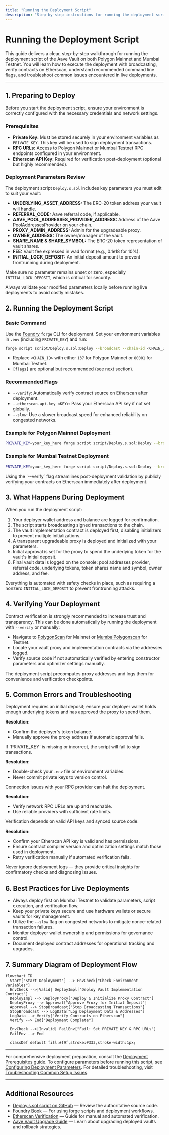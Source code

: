 ```yaml
---
title: "Running the Deployment Script"
description: "Step-by-step instructions for running the deployment script on both Polygon Mainnet and Mumbai Testnet, including broadcasting, verifying on Etherscan, and recommended command line flags. Addresses common errors and troubleshooting tips for live deployments."
---
```


# Running the Deployment Script

This guide delivers a clear, step-by-step walkthrough for running the deployment script of the Aave Vault on both Polygon Mainnet and Mumbai Testnet. You will learn how to execute the deployment with broadcasting, verify contracts on Etherscan, understand recommended command line flags, and troubleshoot common issues encountered in live deployments.

---

## 1. Preparing to Deploy

Before you start the deployment script, ensure your environment is correctly configured with the necessary credentials and network settings.

### Prerequisites
- **Private Key:** Must be stored securely in your environment variables as `PRIVATE_KEY`. This key will be used to sign deployment transactions.
- **RPC URLs:** Access to Polygon Mainnet or Mumbai Testnet RPC endpoints configured in your environment.
- **Etherscan API Key:** Required for verification post-deployment (optional but highly recommended).

### Deployment Parameters Review
The deployment script `Deploy.s.sol` includes key parameters you must edit to suit your vault:

- **UNDERLYING_ASSET_ADDRESS:** The ERC-20 token address your vault will handle.
- **REFERRAL_CODE:** Aave referral code, if applicable.
- **AAVE_POOL_ADDRESSES_PROVIDER_ADDRESS:** Address of the Aave PoolAddressesProvider on your chain.
- **PROXY_ADMIN_ADDRESS:** Admin for the upgradeable proxy.
- **OWNER_ADDRESS:** The owner/manager of the vault.
- **SHARE_NAME & SHARE_SYMBOL:** The ERC-20 token representation of vault shares.
- **FEE:** Vault fee expressed in wad format (e.g., 0.1e18 for 10%).
- **INITIAL_LOCK_DEPOSIT:** An initial deposit amount to prevent frontrunning during deployment.

Make sure no parameter remains unset or zero, especially `INITIAL_LOCK_DEPOSIT`, which is critical for security.

<Tip>
Always validate your modified parameters locally before running live deployments to avoid costly mistakes.
</Tip>

## 2. Running the Deployment Script

### Basic Command
Use the [Foundry](https://book.getfoundry.sh/) `forge` CLI for deployment. Set your environment variables in `.env` (including `PRIVATE_KEY`) and run:

```bash
forge script script/Deploy.s.sol:Deploy --broadcast --chain-id <CHAIN_ID> [flags]
```

- Replace `<CHAIN_ID>` with either `137` for Polygon Mainnet or `80001` for Mumbai Testnet.
- `[flags]` are optional but recommended (see next section).

### Recommended Flags
- `--verify`: Automatically verify contract source on Etherscan after deployment.
- `--etherscan-api-key <KEY>`: Pass your Etherscan API key if not set globally.
- `--slow`: Use a slower broadcast speed for enhanced reliability on congested networks.

### Example for Polygon Mainnet Deployment
```bash
PRIVATE_KEY=your_key_here forge script script/Deploy.s.sol:Deploy --broadcast --verify --etherscan-api-key $ETHERSCAN_API_KEY --chain-id 137
```

### Example for Mumbai Testnet Deployment
```bash
PRIVATE_KEY=your_key_here forge script script/Deploy.s.sol:Deploy --broadcast --verify --etherscan-api-key $ETHERSCAN_API_KEY --chain-id 80001
```

<Tip>
Using the `--verify` flag streamlines post-deployment validation by publicly verifying your contracts on Etherscan immediately after deployment.
</Tip>

## 3. What Happens During Deployment

When you run the deployment script:

1. Your deployer wallet address and balance are logged for confirmation.
2. The script starts broadcasting signed transactions to the chain.
3. The vault implementation contract is deployed first, disabling initializers to prevent multiple initializations.
4. A transparent upgradeable proxy is deployed and initialized with your parameters.
5. Initial approval is set for the proxy to spend the underlying token for the vault's initial deposit.
6. Final vault data is logged on the console: pool addresses provider, referral code, underlying tokens, token shares name and symbol, owner address, and fee.

Everything is automated with safety checks in place, such as requiring a nonzero `INITIAL_LOCK_DEPOSIT` to prevent frontrunning attacks.

## 4. Verifying Your Deployment

Contract verification is strongly recommended to increase trust and transparency. This can be done automatically by running the deployment with `--verify` or manually:

- Navigate to [PolygonScan](https://polygonscan.com/) for Mainnet or [MumbaiPolygonscan](https://mumbai.polygonscan.com/) for Testnet.
- Locate your vault proxy and implementation contracts via the addresses logged.
- Verify source code if not automatically verified by entering constructor parameters and optimizer settings manually.

<Tip>
The deployment script precomputes proxy addresses and logs them for convenience and verification checkpoints.
</Tip>

## 5. Common Errors and Troubleshooting

<AccordionGroup title="Troubleshooting Deployment Issues">
<Accordion title="Insufficient ERC-20 Token Allowance or Balance">
Deployment requires an initial deposit; ensure your deployer wallet holds enough underlying tokens and has approved the proxy to spend them.

**Resolution:**
- Confirm the deployer's token balance.
- Manually approve the proxy address if automatic approval fails.
</Accordion>

<Accordion title="Private Key or Environment Variable Not Set">
If `PRIVATE_KEY` is missing or incorrect, the script will fail to sign transactions.

**Resolution:**
- Double-check your `.env` file or environment variables.
- Never commit private keys to version control.
</Accordion>

<Accordion title="Network or RPC Errors">
Connection issues with your RPC provider can halt the deployment.

**Resolution:**
- Verify network RPC URLs are up and reachable.
- Use reliable providers with sufficient rate limits.
</Accordion>

<Accordion title="Etherscan Verification Fails">
Verification depends on valid API keys and synced source code.

**Resolution:**
- Confirm your Etherscan API key is valid and has permissions.
- Ensure contract compiler version and optimization settings match those used in deployment.
- Retry verification manually if automated verification fails.
</Accordion>
</AccordionGroup>

<Warning>
Never ignore deployment logs — they provide critical insights for confirmatory checks and diagnosing issues.
</Warning>

## 6. Best Practices for Live Deployments

- Always deploy first on Mumbai Testnet to validate parameters, script execution, and verification flow.
- Keep your private keys secure and use hardware wallets or secure vaults for key management.
- Utilize the `--slow` flag on congested networks to mitigate nonce-related transaction failures.
- Monitor deployer wallet ownership and permissions for governance control.
- Document deployed contract addresses for operational tracking and upgrades.

## 7. Summary Diagram of Deployment Flow

```mermaid
flowchart TD
  Start["Start Deployment"] --> EnvCheck["Check Environment Variables"]
  EnvCheck -->|Valid| DeployImpl["Deploy Vault Implementation Contract"]
  DeployImpl --> DeployProxy["Deploy & Initialize Proxy Contract"]
  DeployProxy --> Approval["Approve Proxy for Initial Deposit"]
  Approval --> StopBroadcast["Stop Broadcasting Transactions"]
  StopBroadcast --> LogData["Log Deployment Data & Addresses"]
  LogData --> Verify["Verify Contracts on Etherscan"]
  Verify --> End["Deployment Complete"]

  EnvCheck -->|Invalid| FailEnv["Fail: Set PRIVATE_KEY & RPC URLs"]
  FailEnv --> End

  classDef default fill:#f9f,stroke:#333,stroke-width:1px;
```

---

For comprehensive deployment preparation, consult the [Deployment Prerequisites](../deployment/deploying-the-vault/deployment-prerequisites) guide. To configure parameters before running this script, see [Configuring Deployment Parameters](../deployment/deploying-the-vault/configuring-deployment-parameters). For detailed troubleshooting, visit [Troubleshooting Common Setup Issues](/getting-started/troubleshooting-support/troubleshooting-common-issues).


---

## Additional Resources

- [Deploy.s.sol script on GitHub](https://github.com/aave/Aave-Vault/blob/main/script/Deploy.s.sol) — Review the authoritative source code.
- [Foundry Book](https://book.getfoundry.sh/) — For using forge scripts and deployment workflows.
- [Etherscan Verification](https://docs.etherscan.io/) — Guide for manual and automated verification.
- [Aave Vault Upgrade Guide](../deployment/deploying-the-vault/upgrade-and-rollback-strategies) — Learn about upgrading deployed vaults and rollback strategies.



